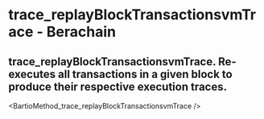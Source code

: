 # trace_replayBlockTransactionsvmTrace - Berachain

## trace_replayBlockTransactionsvmTrace. Re-executes all transactions in a given block to produce their respective execution traces.


<BartioMethod_trace_replayBlockTransactionsvmTrace />
